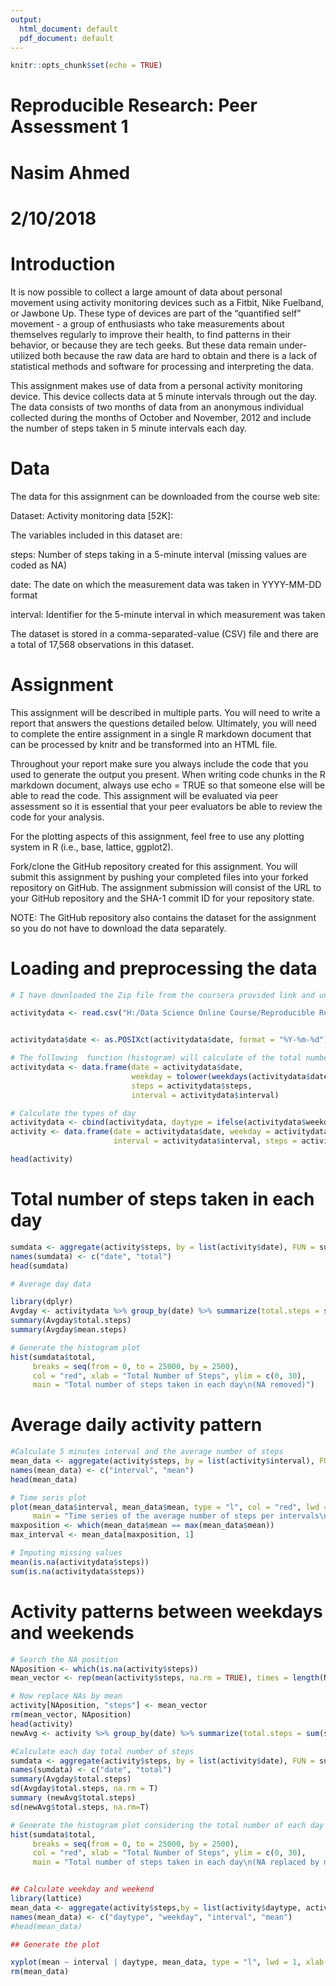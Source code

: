 ---
output:
  html_document: default
  pdf_document: default
---
```{r setup, include=FALSE}
knitr::opts_chunk$set(echo = TRUE)
```

Reproducible Research: Peer Assessment 1
========================
Nasim Ahmed
=========================
2/10/2018
=========================

Introduction
==============
It is now possible to collect a large amount of data about personal movement using activity monitoring devices such as a Fitbit, Nike Fuelband, or Jawbone Up. These type of devices are part of the "quantified self" movement - a group of enthusiasts who take measurements about themselves regularly to improve their health, to find patterns in their behavior, or because they are tech geeks. But these data remain under-utilized both because the raw data are hard to obtain and there is a lack of statistical methods and software for processing and interpreting the data.

This assignment makes use of data from a personal activity monitoring device. This device collects data at 5 minute intervals through out the day. The data consists of two months of data from an anonymous individual collected during the months of October and November, 2012 and include the number of steps taken in 5 minute intervals each day.

Data
=======
The data for this assignment can be downloaded from the course web site:

Dataset: Activity monitoring data [52K]:

The variables included in this dataset are:

steps: Number of steps taking in a 5-minute interval (missing values are coded as NA)

date: The date on which the measurement data was taken in YYYY-MM-DD format

interval: Identifier for the 5-minute interval in which measurement was taken

The dataset is stored in a comma-separated-value (CSV) file and there are a total of 17,568 observations in this dataset.

Assignment
=============
This assignment will be described in multiple parts. You will need to write a report that answers the questions detailed below. Ultimately, you will need to complete the entire assignment in a single R markdown document that can be processed by knitr and be transformed into an HTML file.

Throughout your report make sure you always include the code that you used to generate the output you present. When writing code chunks in the R markdown document, always use echo = TRUE so that someone else will be able to read the code. This assignment will be evaluated via peer assessment so it is essential that your peer evaluators be able to review the code for your analysis.

For the plotting aspects of this assignment, feel free to use any plotting system in R (i.e., base, lattice, ggplot2).

Fork/clone the GitHub repository created for this assignment. You will submit this assignment by pushing your completed files into your forked repository on GitHub. The assignment submission will consist of the URL to your GitHub repository and the SHA-1 commit ID for your repository state.

NOTE: The GitHub repository also contains the dataset for the assignment so you do not have to download the data separately.

Loading and preprocessing the data
====================================

```{r}
# I have downloaded the Zip file from the coursera provided link and unzip the file to load the dataset

activitydata <- read.csv("H:/Data Science Online Course/Reproducible Research/assingment/activity.csv", stringsAsFactors = FALSE)


activitydata$date <- as.POSIXct(activitydata$date, format = "%Y-%m-%d")

# The following  function (histogram) will calculate of the total number of steps taken in each day
activitydata <- data.frame(date = activitydata$date,
                           weekday = tolower(weekdays(activitydata$date)),
                           steps = activitydata$steps,
                           interval = activitydata$interval)

# Calculate the types of day
activitydata <- cbind(activitydata, daytype = ifelse(activitydata$weekday == "saturday" | activitydata$weekday == "sunday", "Weekend" , "Weekday"))
activity <- data.frame(date = activitydata$date, weekday = activitydata$weekday, daytype = activitydata$daytype,
                       interval = activitydata$interval, steps = activitydata$steps)

head(activity)

```

Total number of steps taken in each day
=======================================

```{r}
sumdata <- aggregate(activity$steps, by = list(activity$date), FUN = sum, na.rm = TRUE)
names(sumdata) <- c("date", "total")
head(sumdata)

# Average day data

library(dplyr)
Avgday <- activitydata %>% group_by(date) %>% summarize(total.steps = sum(steps, na.rm = TRUE), mean.steps = mean(steps, na.rm = TRUE)) 
summary(Avgday$total.steps)
summary(Avgday$mean.steps)

# Generate the histogram plot
hist(sumdata$total,
     breaks = seq(from = 0, to = 25000, by = 2500),
     col = "red", xlab = "Total Number of Steps", ylim = c(0, 30),
     main = "Total number of steps taken in each day\n(NA removed)")
```

Average daily activity pattern
==============================

```{r}

#Calculate 5 minutes interval and the average number of steps
mean_data <- aggregate(activity$steps, by = list(activity$interval), FUN = mean, na.rm = TRUE)
names(mean_data) <- c("interval", "mean")
head(mean_data)

# Time seris plot
plot(mean_data$interval, mean_data$mean, type = "l", col = "red", lwd = 2, xlab = "Interval[min]", ylab = "Avg number of steps",
     main = "Time series of the average number of steps per intervals\n(NA removed)")
maxposition <- which(mean_data$mean == max(mean_data$mean))
max_interval <- mean_data[maxposition, 1]

# Imputing missing values
mean(is.na(activitydata$steps))
sum(is.na(activitydata$steps))
```

Activity patterns between weekdays and weekends
===============================================
```{r}
# Search the NA position
NAposition <- which(is.na(activity$steps))
mean_vector <- rep(mean(activity$steps, na.rm = TRUE), times = length(NAposition))

# Now replace NAs by mean
activity[NAposition, "steps"] <- mean_vector
rm(mean_vector, NAposition)
head(activity)
newAvg <- activity %>% group_by(date) %>% summarize(total.steps = sum(steps, na.rm = T))

#Calculate each day total number of steps
sumdata <- aggregate(activity$steps, by = list(activity$date), FUN = sum)
names(sumdata) <- c("date", "total")
summary(Avgday$total.steps)
sd(Avgday$total.steps, na.rm = T)
summary (newAvg$total.steps)
sd(newAvg$total.steps, na.rm=T)

# Generate the histogram plot considering the total number of each day
hist(sumdata$total,
     breaks = seq(from = 0, to = 25000, by = 2500),
     col = "red", xlab = "Total Number of Steps", ylim = c(0, 30),
     main = "Total number of steps taken in each day\n(NA replaced by mean value)")


## Calculate weekday and weekend
library(lattice)
mean_data <- aggregate(activity$steps,by = list(activity$daytype, activity$weekday,  activity$interval), mean)
names(mean_data) <- c("daytype", "weekday", "interval", "mean")
#head(mean_data)

## Generate the plot

xyplot(mean ~ interval | daytype, mean_data, type = "l", lwd = 1, xlab = "interval", ylab = "Number of steps", layout = c(1, 2))
rm(mean_data)
```

